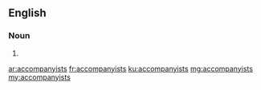==English==

===Noun===
{{head|en|plural}}

# {{plural of|accompanyist|lang=en}}

[[ar:accompanyists]]
[[fr:accompanyists]]
[[ku:accompanyists]]
[[mg:accompanyists]]
[[my:accompanyists]]
